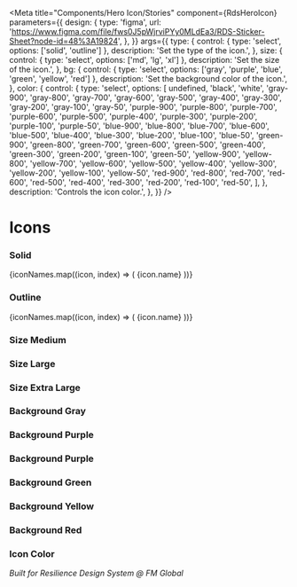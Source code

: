 
<Meta
  title="Components/Hero Icon/Stories"
  component={RdsHeroIcon}
  parameters={{
    design: {
      type: 'figma',
      url: 'https://www.figma.com/file/fws0J5pWjrviPYy0MLdEa3/RDS-Sticker-Sheet?node-id=48%3A19824',
    },
  }}
  args={{
    type: {
      control: { type: 'select', options: ['solid', 'outline'] },
      description: 'Set the type of the icon.',
    },
    size: {
      control: { type: 'select', options: ['md', 'lg', 'xl'] },
      description: 'Set the size of the icon.',
    },
    bg: {
      control: { type: 'select', options: ['gray', 'purple', 'blue', 'green', 'yellow', 'red'] },
      description: 'Set the background color of the icon.',
    },
    color: {
      control: {
        type: 'select',
        options: [
          undefined,
          'black',
          'white',
          'gray-900',
          'gray-800',
          'gray-700',
          'gray-600',
          'gray-500',
          'gray-400',
          'gray-300',
          'gray-200',
          'gray-100',
          'gray-50',
          'purple-900',
          'purple-800',
          'purple-700',
          'purple-600',
          'purple-500',
          'purple-400',
          'purple-300',
          'purple-200',
          'purple-100',
          'purple-50',
          'blue-900',
          'blue-800',
          'blue-700',
          'blue-600',
          'blue-500',
          'blue-400',
          'blue-300',
          'blue-200',
          'blue-100',
          'blue-50',
          'green-900',
          'green-800',
          'green-700',
          'green-600',
          'green-500',
          'green-400',
          'green-300',
          'green-200',
          'green-100',
          'green-50',
          'yellow-900',
          'yellow-800',
          'yellow-700',
          'yellow-600',
          'yellow-500',
          'yellow-400',
          'yellow-300',
          'yellow-200',
          'yellow-100',
          'yellow-50',
          'red-900',
          'red-800',
          'red-700',
          'red-600',
          'red-500',
          'red-400',
          'red-300',
          'red-200',
          'red-100',
          'red-50',
        ],
      },
      description: 'Controls the icon color.',
    },
  }}
/>


# Icons

### Solid

<Canvas withSource="none">
  <Story name="Solid">
    {iconNames.map((icon, index) => (
      <rds-flex
        key={index}
        inline
        direction="column"
        justify-content="center"
        align-items="center"
        style={{ boxSizing: 'content-box', width: '48px', height: '48px', textAlign: 'center', padding: '1rem' }}
      >
        <rds-hero-icon name={icon.name}></rds-hero-icon>
        <rds-text size="sm">{icon.name}</rds-text>
      </rds-flex>
    ))}
  </Story>
</Canvas>

### Outline

<Canvas withSource="none">
  <Story name="Outline">
    {iconNames.map((icon, index) => (
      <rds-flex
        key={index}
        inline
        direction="column"
        justify-content="center"
        align-items="center"
        style={{ boxSizing: 'content-box', width: '48px', height: '48px', textAlign: 'center', padding: '1rem' }}
      >
        <rds-hero-icon name={icon.name} type="outline"></rds-hero-icon>
        <rds-text size="sm">{icon.name}</rds-text>
      </rds-flex>
    ))}
  </Story>
</Canvas>

### Size Medium

<Canvas>
  <Story name="Size Medium">
    <rds-hero-icon name="user" size="md"></rds-hero-icon>
    <rds-hero-icon name="user" size="md" type="outline"></rds-hero-icon>
  </Story>
</Canvas>

### Size Large

<Canvas>
  <Story name="Size Large">
    <rds-hero-icon name="user" size="lg"></rds-hero-icon>
    <rds-hero-icon name="user" size="lg" type="outline"></rds-hero-icon>
  </Story>
</Canvas>

### Size Extra Large

<Canvas>
  <Story name="Size Extra Large">
    <rds-hero-icon name="user" size="xl"></rds-hero-icon>
    <rds-hero-icon name="user" size="xl" type="outline"></rds-hero-icon>
  </Story>
</Canvas>

### Background Gray

<Canvas>
  <Story name="Background Gray">
    <rds-hero-icon name="user" bg="gray"></rds-hero-icon>
    <rds-hero-icon name="user" bg="gray" shape="circle"></rds-hero-icon>
    <rds-hero-icon name="user" bg="gray" type="outline"></rds-hero-icon>
    <rds-hero-icon name="user" bg="gray" shape="circle" type="outline"></rds-hero-icon>
  </Story>
</Canvas>

### Background Purple

<Canvas>
  <Story name="Background Purple">
    <rds-hero-icon name="user" bg="purple" />
    <rds-hero-icon name="user" bg="purple" shape="circle" />
    <rds-hero-icon name="user" bg="purple" type="outline" />
    <rds-hero-icon name="user" bg="purple" shape="circle" type="outline" />
  </Story>
</Canvas>

### Background Purple

<Canvas>
  <Story name="Background Blue">
    <rds-hero-icon name="user" bg="blue" />
    <rds-hero-icon name="user" bg="blue" shape="circle" />
    <rds-hero-icon name="user" bg="blue" type="outline" />
    <rds-hero-icon name="user" bg="blue" shape="circle" type="outline" />
  </Story>
</Canvas>

### Background Green

<Canvas>
  <Story name="Background Green">
    <rds-hero-icon name="user" bg="green" />
    <rds-hero-icon name="user" bg="green" shape="circle" />
    <rds-hero-icon name="user" bg="green" type="outline" />
    <rds-hero-icon name="user" bg="green" shape="circle" type="outline" />
  </Story>
</Canvas>

### Background Yellow

<Canvas>
  <Story name="Background Yellow">
    <rds-hero-icon name="user" bg="yellow" />
    <rds-hero-icon name="user" bg="yellow" shape="circle" />
    <rds-hero-icon name="user" bg="yellow" type="outline" />
    <rds-hero-icon name="user" bg="yellow" shape="circle" type="outline" />
  </Story>
</Canvas>

### Background Red

<Canvas>
  <Story name="Background Red">
    <rds-hero-icon name="user" bg="red" />
    <rds-hero-icon name="user" bg="red" shape="circle" />
    <rds-hero-icon name="user" bg="red" type="outline" />
    <rds-hero-icon name="user" bg="red" shape="circle" type="outline" />
  </Story>
</Canvas>

### Icon Color

<Canvas>
  <Story name="Color">
    <rds-hero-icon name="user" size="xl" color="purple-600" />
  </Story>
</Canvas>

_Built for Resilience Design System @ FM Global_
